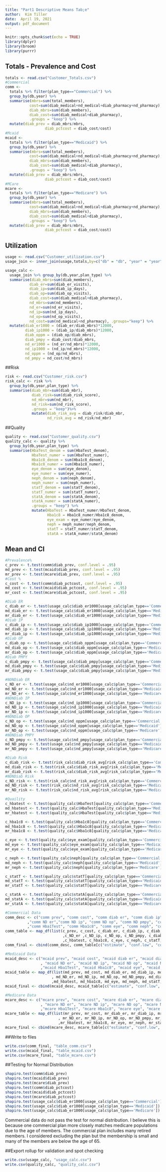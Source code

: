 ---
title: "Part1 Descriptive Means Tab;e"
author:  Kim Tiller
date:  April 19, 2021
output: pdf_document
---

```{r setup, include=FALSE}
knitr::opts_chunk$set(echo = TRUE)
library(dplyr)
library(broom)
library(purrr)
```
## Totals - Prevalence and Cost
```{r}
totals <- read.csv("Customer_Totals.csv")
#Commercial
comm <- 
  totals %>% filter(plan_type=="Commercial") %>%
  group_by(db,year) %>%
  summarise(mbrs=sum(total_members),
           cost=sum(diab_medical+nd_medical+diab_pharmacy+nd_pharmacy),
           diab_mbrs=sum(diab_members),
           diab_cost=sum(diab_medical+diab_pharmacy),
           .groups = "keep") %>%
  mutate(diab_prev = diab_mbrs/mbrs,
                  diab_pctcost = diab_cost/cost)
#Mcaid
mcaid <- 
  totals %>% filter(plan_type=="Medicaid") %>%
  group_by(db,year) %>%
  summarise(mbrs=sum(total_members),
           cost=sum(diab_medical+nd_medical+diab_pharmacy+nd_pharmacy),
           diab_mbrs=sum(diab_members),
           diab_cost=sum(diab_medical+diab_pharmacy),
           .groups = "keep") %>%
  mutate(diab_prev = diab_mbrs/mbrs,
                  diab_pctcost = diab_cost/cost)
#MCare
mcare <- 
  totals %>% filter(plan_type=="Medicare") %>%
  group_by(db,year) %>%
  summarise(mbrs=sum(total_members),
           cost=sum(diab_medical+nd_medical+diab_pharmacy+nd_pharmacy),
           diab_mbrs=sum(diab_members),
           diab_cost=sum(diab_medical+diab_pharmacy),
           .groups = "keep") %>%
  mutate(diab_prev = diab_mbrs/mbrs,
                  diab_pctcost = diab_cost/cost)
```
## Utilization
```{r}
usage <- read.csv("Customer_utilization.csv")
usage_join <- inner_join(usage,totals,by=c("db" = "db", "year" = "year", "plan_type" = "plan_type", "age_group" = "age_group"))

usage_calc <- 
  usage_join %>% group_by(db,year,plan_type) %>%
  summarise(diab_mbrs=sum(diab_members),
           diab_er=sum(diab_er_visits),
           diab_ip=sum(diab_ip_days),
           diab_op=sum(diab_op_visits),
           diab_cost=sum(diab_medical+diab_pharmacy),
           nd_mbrs=sum(nd_members),
           nd_er=sum(nd_er_visits),
           nd_ip=sum(nd_ip_days),
           nd_op=sum(nd_op_visits),
           nd_cost=sum(nd_medical+nd_pharmacy), .groups="keep") %>%
  mutate(diab_er1000 = (diab_er/diab_mbrs)*12000,
         diab_ip1000 = (diab_ip/diab_mbrs)*12000,
         diab_oppm = (diab_op/diab_mbrs),
         diab_pmpy = diab_cost/diab_mbrs,
         nd_er1000 = (nd_er/nd_mbrs)*12000,
         nd_ip1000 = (nd_ip/nd_mbrs)*12000,
         nd_oppm = (nd_op/nd_mbrs),
         nd_pmpy = nd_cost/nd_mbrs)

```
##Risk
```{r}
risk <- read.csv("Customer_risk.csv")
risk_calc <- risk %>% 
  group_by(db,year,plan_type) %>%
  summarise(diab_mbr=sum(diab_mbr),
            diab_risk=sum(diab_risk_score),
            nd_mbr=sum(nd_mbr),
            nd_risk=sum(nd_risk_score),
            .groups = "keep")%>%
            mutate(diab_risk_avg = diab_risk/diab_mbr,
                   nd_risk_avg = nd_risk/nd_mbr)

```
##Quality
```{r}
quality <- read.csv("Customer_quality.csv")
quality_calc <- quality %>%
  group_by(db,year,plan_type) %>%
  summarise(HbaTest_denom = sum(HbaTest_denom),
            HbaTest_numer = sum(HbaTest_numer),
            Hba1c8_denom = sum(Hba1c8_denom),
            Hba1c8_numer = sum(Hba1c8_numer),
            eye_denom = sum(eye_denom),
            eye_numer = sum(eye_numer),
            neph_denom = sum(neph_denom),
            neph_numer = sum(neph_numer),
            statT_denom = sum(statT_denom),
            statT_numer = sum(statT_numer),
            statA_denom = sum(statA_denom),
            statA_numer = sum(statA_numer),
            .groups = "keep") %>%
            mutate(HbaTest = HbaTest_numer/HbaTest_denom,
                   Hba1c8 = Hba1c8_numer/Hba1c8_denom,
                   eye_exam = eye_numer/eye_denom,
                   neph = neph_numer/neph_denom,
                   statT = statT_numer/statT_denom,
                   statA = statA_numer/statA_denom)
```
## Mean and CI
```{r}
#Prevalence%
c_prev <- t.test(comm$diab_prev, conf.level = .95)
md_prev <- t.test(mcaid$diab_prev, conf.level = .95)
mr_prev <- t.test(mcare$diab_prev, conf.level = .95)
#Cost %
c_cost <- t.test(comm$diab_pctcost, conf.level = .95)
md_cost <- t.test(mcaid$diab_pctcost, conf.level = .95)
mr_cost <- t.test(mcare$diab_pctcost, conf.level = .95)

#Diab ER
c_diab_er <- t.test(usage_calc$diab_er1000[usage_calc$plan_type=='Commercial'], conf.level = .95)
md_diab_er <- t.test(usage_calc$diab_er1000[usage_calc$plan_type=='Medicaid'], conf.level = .95)
mr_diab_er <- t.test(usage_calc$diab_er1000[usage_calc$plan_type=='Medicare'], conf.level = .95)
#Diab IP
c_diab_ip <- t.test(usage_calc$diab_ip1000[usage_calc$plan_type=='Commercial'], conf.level = .95)
md_diab_ip <- t.test(usage_calc$diab_ip1000[usage_calc$plan_type=='Medicaid'], conf.level = .95)
mr_diab_ip <- t.test(usage_calc$diab_ip1000[usage_calc$plan_type=='Medicare'], conf.level = .95)
#Diab OP
c_diab_op <- t.test(usage_calc$diab_oppm[usage_calc$plan_type=='Commercial'], conf.level = .95)
md_diab_op <- t.test(usage_calc$diab_oppm[usage_calc$plan_type=='Medicaid'], conf.level = .95)
mr_diab_op <- t.test(usage_calc$diab_oppm[usage_calc$plan_type=='Medicare'], conf.level = .95)
#Diab PMPY
c_diab_pmpy <- t.test(usage_calc$diab_pmpy[usage_calc$plan_type=='Commercial'], conf.level = .95)
md_diab_pmpy <- t.test(usage_calc$diab_pmpy[usage_calc$plan_type=='Medicaid'], conf.level = .95)
mr_diab_pmpy <- t.test(usage_calc$diab_pmpy[usage_calc$plan_type=='Medicare'], conf.level = .95)

#NONDiab ER
c_ND_er <- t.test(usage_calc$nd_er1000[usage_calc$plan_type=='Commercial'], conf.level = .95)
md_ND_er <- t.test(usage_calc$nd_er1000[usage_calc$plan_type=='Medicaid'], conf.level = .95)
mr_ND_er <- t.test(usage_calc$nd_er1000[usage_calc$plan_type=='Medicare'], conf.level = .95)
#NONDiab IP
c_ND_ip <- t.test(usage_calc$nd_ip1000[usage_calc$plan_type=='Commercial'], conf.level = .95)
md_ND_ip <- t.test(usage_calc$nd_ip1000[usage_calc$plan_type=='Medicaid'], conf.level = .95)
mr_ND_ip <- t.test(usage_calc$nd_ip1000[usage_calc$plan_type=='Medicare'], conf.level = .95)
#NONDiab OP
c_ND_op <- t.test(usage_calc$nd_oppm[usage_calc$plan_type=='Commercial'], conf.level = .95)
md_ND_op <- t.test(usage_calc$nd_oppm[usage_calc$plan_type=='Medicaid'], conf.level = .95)
mr_ND_op <- t.test(usage_calc$nd_oppm[usage_calc$plan_type=='Medicare'], conf.level = .95)
#NONDiab PMPY
c_ND_pmpy <- t.test(usage_calc$nd_pmpy[usage_calc$plan_type=='Commercial'], conf.level = .95)
md_ND_pmpy <- t.test(usage_calc$nd_pmpy[usage_calc$plan_type=='Medicaid'], conf.level = .95)
mr_ND_pmpy <- t.test(usage_calc$nd_pmpy[usage_calc$plan_type=='Medicare'], conf.level = .95)

#Diab Risk
c_diab_risk <- t.test(risk_calc$diab_risk_avg[risk_calc$plan_type=='Commercial'], conf.level = .95)
md_diab_risk <- t.test(risk_calc$diab_risk_avg[risk_calc$plan_type=='Medicaid'], conf.level = .95)
mr_diab_risk <- t.test(risk_calc$diab_risk_avg[risk_calc$plan_type=='Medicare'], conf.level = .95)
#NONDiab Risk
c_ND_risk <- t.test(risk_calc$nd_risk_avg[risk_calc$plan_type=='Commercial'], conf.level = .95)
md_ND_risk <- t.test(risk_calc$nd_risk_avg[risk_calc$plan_type=='Medicaid'], conf.level = .95)
mr_ND_risk <- t.test(risk_calc$nd_risk_avg[risk_calc$plan_type=='Medicare'], conf.level = .95)

#Quaility
c_hbatest <- t.test(quality_calc$HbaTest[quality_calc$plan_type=='Commercial'], conf.level = .95)
md_hbatest <- t.test(quality_calc$HbaTest[quality_calc$plan_type=='Medicaid'], conf.level = .95)
mr_hbatest <- t.test(quality_calc$HbaTest[quality_calc$plan_type=='Medicare'], conf.level = .95)

c_hba1c8 <- t.test(quality_calc$Hba1c8[quality_calc$plan_type=='Commercial'], conf.level = .95)
md_hba1c8 <- t.test(quality_calc$Hba1c8[quality_calc$plan_type=='Medicaid'], conf.level = .95)
mr_hba1c8 <- t.test(quality_calc$Hba1c8[quality_calc$plan_type=='Medicare'], conf.level = .95)

c_eye <- t.test(quality_calc$eye_exam[quality_calc$plan_type=='Commercial'], conf.level = .95)
md_eye <- t.test(quality_calc$eye_exam[quality_calc$plan_type=='Medicaid'], conf.level = .95)
mr_eye <- t.test(quality_calc$eye_exam[quality_calc$plan_type=='Medicare'], conf.level = .95)

c_neph <- t.test(quality_calc$neph[quality_calc$plan_type=='Commercial'], conf.level = .95)
md_neph <- t.test(quality_calc$neph[quality_calc$plan_type=='Medicaid'], conf.level = .95)
mr_neph <- t.test(quality_calc$neph[quality_calc$plan_type=='Medicare'], conf.level = .95)

c_statT <- t.test(quality_calc$statT[quality_calc$plan_type=='Commercial'], conf.level = .95)
md_statT <- t.test(quality_calc$statT[quality_calc$plan_type=='Medicaid'], conf.level = .95)
mr_statT <- t.test(quality_calc$statT[quality_calc$plan_type=='Medicare'], conf.level = .95)

c_statA <- t.test(quality_calc$statA[quality_calc$plan_type=='Commercial'], conf.level = .95)
md_statA <- t.test(quality_calc$statA[quality_calc$plan_type=='Medicaid'], conf.level = .95)
mr_statA <- t.test(quality_calc$statA[quality_calc$plan_type=='Medicare'], conf.level = .95)

#Commercial Data
comm_desc <- c("comm prev", "comm cost", "comm diab er", "comm diab ip", "comm diab op", "comm diab pmpy"
          ,"comm ND er","comm ND ip", "comm ND op", "comm ND pmpy", "comm diab risk", "comm ND risk" 
          ,"comm Hba1Test", "comm Hba1c8", "comm eye", "comm neph", "comm statT", "comm statA")
comm_table <- map_df(list(c_prev, c_cost, c_diab_er, c_diab_ip, c_diab_op, c_diab_pmpy
                          ,c_ND_er ,c_ND_ip, c_ND_op, c_ND_pmpy, c_diab_risk, c_ND_risk
                          ,c_hbatest, c_hba1c8, c_eye, c_neph, c_statT, c_statA), tidy)
comm_final <- cbind(comm_desc, comm_table[c("estimate", "conf.low", "conf.high", "p.value")])

#Medicaid Data
mcaid_desc <- c("mcaid prev", "mcaid cost", "mcaid diab er", "mcaid diab ip", "mcaid diab op", "mcaid diab pmpy"
                , "mcaid ND er", "mcaid ND ip", "mcaid ND op", "mcaid ND pmpy", "mcaid diab risk", "mcaid ND risk"
                ,"mcaid Hba1Test", "mcaid Hba1c8", "mcaid eye", "mcaid neph", "mcaid statT", "mcaid statA")
mcaid_table <- map_df(list(md_prev, md_cost, md_diab_er, md_diab_ip, md_diab_op, md_diab_pmpy
                     , md_ND_er, md_ND_ip, md_ND_op, md_ND_pmpy, md_diab_risk, md_ND_risk
                     ,md_hbatest, md_hba1c8, md_eye, md_neph, md_statT, md_statA), tidy)
mcaid_final <- cbind(mcaid_desc, mcaid_table[c("estimate", "conf.low", "conf.high", "p.value")])

#Medicare Data
mcare_desc <- c("mcare prev", "mcare cost", "mcare diab er", "mcare diab ip", "mcare diab op", "mcare diab pmpy"
                , "mcare ND er", "mcare ND ip", "mcare ND op", "mcare ND pmpy", "mcare diab risk", "mcare ND risk"
                ,"mcare Hba1Test", "mcare Hba1c8", "mcare eye", "mcare neph", "mcare statT", "mcare statA")
mcare_table <- map_df(list(mr_prev, mr_cost, mr_diab_er, mr_diab_ip, mr_diab_op, mr_diab_pmpy
                        , mr_ND_er, mr_ND_ip, mr_ND_op, mr_ND_pmpy, mr_diab_risk, mr_ND_risk
                        ,mr_hbatest, mr_hba1c8, mr_eye, mr_neph, mr_statT, mr_statA), tidy)
mcare_final <- cbind(mcare_desc, mcare_table[c("estimate", "conf.low", "conf.high", "p.value")])


```
##Write to files
```{r}
write.csv(comm_final, "table_comm.csv")
write.csv(mcaid_final, "table_mcaid.csv")
write.csv(mcare_final, "table_mcare.csv")
```
##Testing for Normal Distribution
```{r}
shapiro.test(comm$diab_prev)
shapiro.test(mcaid$diab_prev)
shapiro.test(mcare$diab_prev)
shapiro.test(comm$diab_pctcost)
shapiro.test(mcaid$diab_pctcost)
shapiro.test(mcare$diab_pctcost)
shapiro.test(usage_calc$diab_er1000[usage_calc$plan_type=='Commercial'])
shapiro.test(usage_calc$diab_er1000[usage_calc$plan_type=='Medicaid'])
shapiro.test(usage_calc$diab_er1000[usage_calc$plan_type=='Medicare'])

```
Commercial data do not pass the test for normal distribution.  I believe this is because one commercial plan more closely matches medicare populations due to the age of members.  The commercial plan includes many retired members.  I considered excluding the plan but the membership is small and many of the members are below the age of 65.

##Export rollup for validation and spot checking
```{r}
write.csv(usage_calc, "usage_calc.csv")
write.csv(quality_calc, "quality_calc.csv")
```



